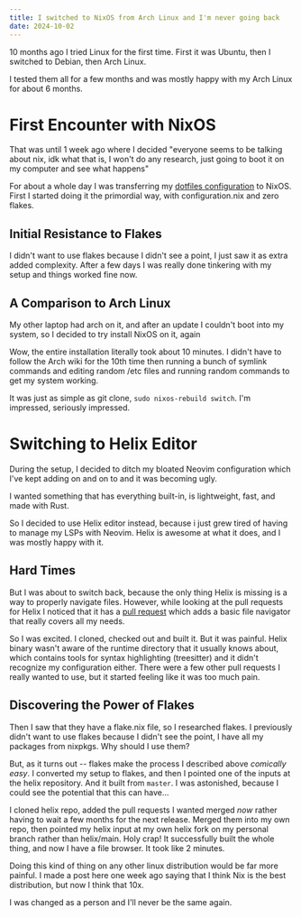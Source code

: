 ```yaml
---
title: I switched to NixOS from Arch Linux and I'm never going back
date: 2024-10-02
---
```


10 months ago I tried Linux for the first time. First it was Ubuntu, then I switched to Debian, then Arch Linux.

I tested them all for a few months and was mostly happy with my Arch Linux for about 6 months.

# First Encounter with NixOS

That was until 1 week ago where I decided "everyone seems to be talking about nix, idk what that is, I won't do any research, just going to boot it on my computer and see what happens"

For about a whole day I was transferring my [dotfiles configuration](https://github.com/nikitarevenco/dotfiles) to NixOS. First I started doing it the primordial way, with configuration.nix and zero flakes.

## Initial Resistance to Flakes

I didn't want to use flakes because I didn't see a point, I just saw it as extra added complexity. After a few days I was really done tinkering with my setup and things worked fine now.

## A Comparison to Arch Linux

My other laptop had arch on it, and after an update I couldn't boot into my system, so I decided to try install NixOS on it, again

Wow, the entire installation literally took about 10 minutes. I didn't have to follow the Arch wiki for the 10th time then running a bunch of symlink commands and editing random /etc files and running random commands to get my system working.

It was just as simple as git clone, `sudo nixos-rebuild switch`. I'm impressed, seriously impressed.

# Switching to Helix Editor

During the setup, I decided to ditch my bloated Neovim configuration which I've kept adding on and on to and it was becoming ugly.

I wanted something that has everything built-in, is lightweight, fast, and made with Rust.

So I decided to use Helix editor instead, because i just grew tired of having to manage my LSPs with Neovim. Helix is awesome at what it does, and I was mostly happy with it.

## Hard Times

But I was about to switch back, because the only thing Helix is missing is a way to properly navigate files. However, while looking at the pull requests for Helix I noticed that it has a [pull request](https://github.com/helix-editor/helix/pull/11285) which adds a basic file navigator that really covers all my needs.

So I was excited. I cloned, checked out and built it. But it was painful. Helix binary wasn't aware of the runtime directory that it usually knows about, which contains tools for syntax highlighting (treesitter) and it didn't recognize my configuration either. There were a few other pull requests I really wanted to use, but it started feeling like it was too much pain.

## Discovering the Power of Flakes

Then I saw that they have a flake.nix file, so I researched flakes. I previously didn't want to use flakes because I didn't see the point, I have all my packages from nixpkgs. Why should I use them?

But, as it turns out -- flakes make the process I described above _comically easy_. I converted my setup to flakes, and then I pointed one of the inputs at the helix repository. And it built from `master`. I was astonished, because I could see the potential that this can have...

I cloned helix repo, added the pull requests I wanted merged _now_ rather having to wait a few months for the next release. Merged them into my own repo, then pointed my helix input at my own helix fork on my personal branch rather than helix/main. Holy crap! It successfully built the whole thing, and now I have a file browser. It took like 2 minutes.

Doing this kind of thing on any other linux distribution would be far more painful. I made a post here one week ago saying that I think Nix is the best distribution, but now I think that 10x.

I was changed as a person and I'll never be the same again.
